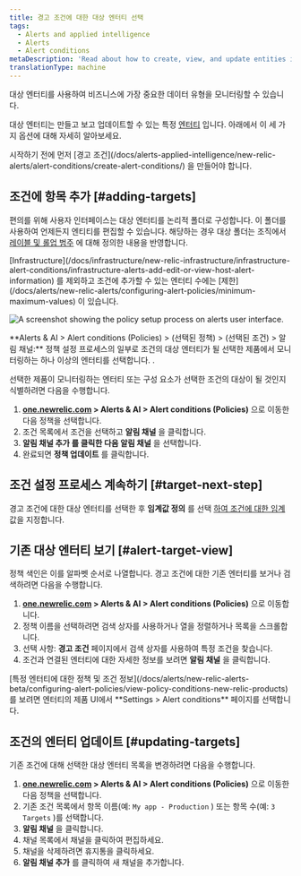 ```yaml
---
title: 경고 조건에 대한 대상 엔터티 선택
tags:
  - Alerts and applied intelligence
  - Alerts
  - Alert conditions
metaDescription: 'Read about how to create, view, and update entities in notification channels for your policy conditions.'
translationType: machine
---
```



대상 엔터티를 사용하여 비즈니스에 가장 중요한 데이터 유형을 모니터링할 수 있습니다.

대상 엔터티는 만들고 보고 업데이트할 수 있는 특정 [엔터티](/docs/new-relic-one/use-new-relic-one/core-concepts/what-entity-new-relic/) 입니다. 아래에서 이 세 가지 옵션에 대해 자세히 알아보세요.

<Callout variant="tip">
  시작하기 전에 먼저 [경고 조건](/docs/alerts-applied-intelligence/new-relic-alerts/alert-conditions/create-alert-conditions/) 을 만들어야 합니다.
</Callout>

## 조건에 항목 추가 [#adding-targets]

편의를 위해 사용자 인터페이스는 대상 엔터티를 논리적 폴더로 구성합니다. 이 폴더를 사용하여 언제든지 엔티티를 편집할 수 있습니다. 해당하는 경우 대상 폴더는 조직에서 [레이블 및 롤업 범주](/docs/apm/new-relic-apm/maintenance/labels-categories-organizing-your-apps-servers) 에 대해 정의한 내용을 반영합니다.

<Callout variant="important">
  [Infrastructure](/docs/infrastructure/new-relic-infrastructure/infrastructure-alert-conditions/infrastructure-alerts-add-edit-or-view-host-alert-information) 를 제외하고 조건에 추가할 수 있는 엔터티 수에는 [제한](/docs/alerts/new-relic-alerts/configuring-alert-policies/minimum-maximum-values) 이 있습니다.
</Callout>

<img
  title="A screenshot showing the policy setup process on alerts user interface."
  alt="A screenshot showing the policy setup process on alerts user interface."
  src={accountsPolicyAlertsUi}
/>

<figcaption>
  **Alerts & AI > Alert conditions (Policies) > (선택된 정책) > (선택된 조건) > 알림 채널:** 정책 설정 프로세스의 일부로 조건의 대상 엔터티가 될 선택한 제품에서 모니터링하는 하나 이상의 엔터티를 선택합니다. .
</figcaption>

선택한 제품이 모니터링하는 엔터티 또는 구성 요소가 선택한 조건의 대상이 될 것인지 식별하려면 다음을 수행합니다.

1. **[one.newrelic.com](https://one.newrelic.com/all-capabilities) > Alerts & AI > Alert conditions (Policies)** 으로 이동한 다음 정책을 선택합니다.
2. 조건 목록에서 조건을 선택하고 **알림 채널** 을 클릭합니다.
3. **알림 채널 추가 를 클릭한 다음 알림 채널** 을 선택합니다.
4. 완료되면 **정책 업데이트** 를 클릭합니다.

## 조건 설정 프로세스 계속하기 [#target-next-step]

경고 조건에 대한 대상 엔터티를 선택한 후 **임계값 정의** 를 선택 [하여 조건에 대한 임계](/docs/alerts/new-relic-alerts-beta/configuring-alert-policies/define-thresholds-trigger-alert) 값을 지정합니다.

## 기존 대상 엔터티 보기 [#alert-target-view]

정책 색인은 이를 알파벳 순서로 나열합니다. 경고 조건에 대한 기존 엔터티를 보거나 검색하려면 다음을 수행합니다.

1. **[one.newrelic.com](https://one.newrelic.com/all-capabilities) > Alerts & AI > Alert conditions (Policies)** 으로 이동합니다.
2. 정책 이름을 선택하려면 검색 상자를 사용하거나 열을 정렬하거나 목록을 스크롤합니다.
3. 선택 사항: **경고 조건** 페이지에서 검색 상자를 사용하여 특정 조건을 찾습니다.
4. 조건과 연결된 엔터티에 대한 자세한 정보를 보려면 **알림 채널** 을 클릭합니다.

<Callout variant="tip">
  [특정 엔터티에 대한 정책 및 조건 정보](/docs/alerts/new-relic-alerts-beta/configuring-alert-policies/view-policy-conditions-new-relic-products) 를 보려면 엔터티의 제품 UI에서 **Settings > Alert conditions** 페이지를 선택합니다.
</Callout>

## 조건의 엔터티 업데이트 [#updating-targets]

기존 조건에 대해 선택한 대상 엔터티 목록을 변경하려면 다음을 수행합니다.

1. **[one.newrelic.com](https://one.newrelic.com/all-capabilities) > Alerts & AI > Alert conditions (Policies)** 으로 이동한 다음 정책을 선택합니다.
2. 기존 조건 목록에서 항목 이름(예: `My app - Production` ) 또는 항목 수(예: `3 Targets` )를 선택합니다.
3. **알림 채널** 을 클릭합니다.
4. 채널 목록에서 채널을 클릭하여 편집하세요.
5. 채널을 삭제하려면 휴지통을 클릭하세요.
6. **알림 채널 추가** 를 클릭하여 새 채널을 추가합니다.